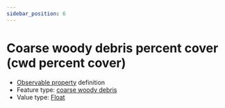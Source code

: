 ```yaml
---
sidebar_position: 6
---
```



# Coarse woody debris percent cover (cwd percent cover)

- [Observable property](/viewers/dawe-vocabs?uri=https://linked.data.gov.au/def/nrm/5370f9a5-c347-4442-b144-e486f11191a8) definition
- Feature type: [coarse woody debris](http://linked.data.gov.au/def/tern-cv/c001183f-c6b5-4162-8de9-0c7ed0eb3bfe)
- Value type: [Float](https://w3id.org/tern/ontologies/tern/Float)

<Example
  protocolModule="coarse-woody-debris"
  observableProperty="https://linked.data.gov.au/def/nrm/5370f9a5-c347-4442-b144-e486f11191a8"
/>
